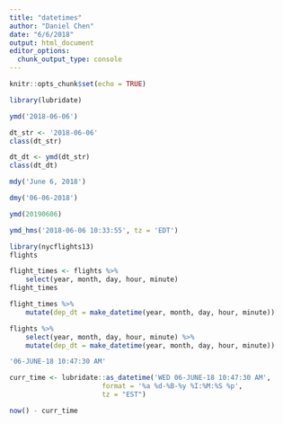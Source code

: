 ```yaml
---
title: "datetimes"
author: "Daniel Chen"
date: "6/6/2018"
output: html_document
editor_options: 
  chunk_output_type: console
---
```


```r
knitr::opts_chunk$set(echo = TRUE)
```


```r
library(lubridate)
```

```r
ymd('2018-06-06')
```

```r
dt_str <- '2018-06-06'
class(dt_str)
```

```r
dt_dt <- ymd(dt_str)
class(dt_dt)
```

```r
mdy('June 6, 2018')
```

```r
dmy('06-06-2018')
```

```r
ymd(20190606)
```

```r
ymd_hms('2018-06-06 10:33:55', tz = 'EDT')
```

```r
library(nycflights13)
flights
```

```r
flight_times <- flights %>%
    select(year, month, day, hour, minute)
flight_times
```

```r
flight_times %>%
    mutate(dep_dt = make_datetime(year, month, day, hour, minute))
```

```r
flights %>%
    select(year, month, day, hour, minute) %>%
    mutate(dep_dt = make_datetime(year, month, day, hour, minute))
```

```r
'06-JUNE-18 10:47:30 AM'
```

```r
curr_time <- lubridate::as_datetime('WED 06-JUNE-18 10:47:30 AM',
                       format = '%a %d-%B-%y %I:%M:%S %p',
                       tz = "EST")
```

```r
now() - curr_time
```

